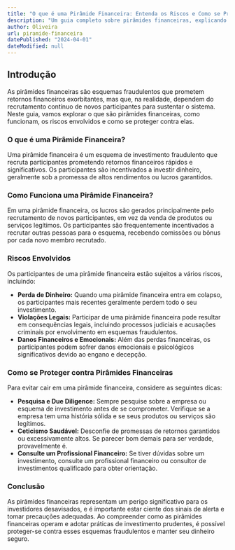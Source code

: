 ```yaml
---
title: "O que é uma Pirâmide Financeira: Entenda os Riscos e Como se Proteger"
description: "Um guia completo sobre pirâmides financeiras, explicando o que são, como funcionam, os riscos envolvidos e como se proteger contra elas."
author: Oliveira
url: piramide-financeira
datePublished: "2024-04-01"
dateModified: null
---
```


## Introdução

As pirâmides financeiras são esquemas fraudulentos que prometem retornos financeiros exorbitantes, mas que, na realidade, dependem do recrutamento contínuo de novos participantes para sustentar o sistema. Neste guia, vamos explorar o que são pirâmides financeiras, como funcionam, os riscos envolvidos e como se proteger contra elas.

### O que é uma Pirâmide Financeira?

Uma pirâmide financeira é um esquema de investimento fraudulento que recruta participantes prometendo retornos financeiros rápidos e significativos. Os participantes são incentivados a investir dinheiro, geralmente sob a promessa de altos rendimentos ou lucros garantidos.

### Como Funciona uma Pirâmide Financeira?

Em uma pirâmide financeira, os lucros são gerados principalmente pelo recrutamento de novos participantes, em vez da venda de produtos ou serviços legítimos. Os participantes são frequentemente incentivados a recrutar outras pessoas para o esquema, recebendo comissões ou bônus por cada novo membro recrutado.

### Riscos Envolvidos

Os participantes de uma pirâmide financeira estão sujeitos a vários riscos, incluindo:

- **Perda de Dinheiro:** Quando uma pirâmide financeira entra em colapso, os participantes mais recentes geralmente perdem todo o seu investimento.
- **Violações Legais:** Participar de uma pirâmide financeira pode resultar em consequências legais, incluindo processos judiciais e acusações criminais por envolvimento em esquemas fraudulentos.
- **Danos Financeiros e Emocionais:** Além das perdas financeiras, os participantes podem sofrer danos emocionais e psicológicos significativos devido ao engano e decepção.

### Como se Proteger contra Pirâmides Financeiras

Para evitar cair em uma pirâmide financeira, considere as seguintes dicas:

- **Pesquisa e Due Diligence:** Sempre pesquise sobre a empresa ou esquema de investimento antes de se comprometer. Verifique se a empresa tem uma história sólida e se seus produtos ou serviços são legítimos.
- **Ceticismo Saudável:** Desconfie de promessas de retornos garantidos ou excessivamente altos. Se parecer bom demais para ser verdade, provavelmente é.
- **Consulte um Profissional Financeiro:** Se tiver dúvidas sobre um investimento, consulte um profissional financeiro ou consultor de investimentos qualificado para obter orientação.

### Conclusão

As pirâmides financeiras representam um perigo significativo para os investidores desavisados, e é importante estar ciente dos sinais de alerta e tomar precauções adequadas. Ao compreender como as pirâmides financeiras operam e adotar práticas de investimento prudentes, é possível proteger-se contra esses esquemas fraudulentos e manter seu dinheiro seguro.
